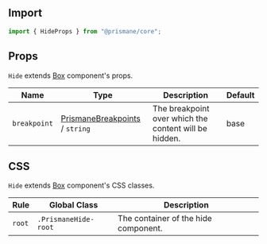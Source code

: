## Import

```js
import { HideProps } from "@prismane/core";
```

## Props

`Hide` extends [Box](/docs/components-api/box-api) component's props.

| Name         | Type                                                                                     | Description                                           | Default |
| ------------ | ---------------------------------------------------------------------------------------- | ----------------------------------------------------- | ------- |
| `breakpoint` | [PrismaneBreakpoints](/docs/getting-started/globals#prismanebreakpoints-type) / `string` | The breakpoint over which the content will be hidden. | base    |

## CSS

`Hide` extends [Box](/docs/components-api/box-api) component's CSS classes.

| Rule   | Global Class         | Description                          |
| ------ | -------------------- | ------------------------------------ |
| `root` | `.PrismaneHide-root` | The container of the hide component. |
